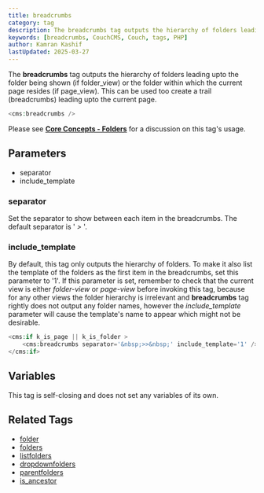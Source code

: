 ```yaml
---
title: breadcrumbs
category: tag
description: The breadcrumbs tag outputs the hierarchy of folders leading up to the current page or folder.
keywords: [breadcrumbs, CouchCMS, Couch, tags, PHP]
author: Kamran Kashif
lastUpdated: 2025-03-27
---
```


The **breadcrumbs** tag outputs the hierarchy of folders leading upto the folder being shown (if folder_view) or the folder within which the current page resides (if page_view). This can be used too create a trail (breadcrumbs) leading upto the current page.

```php
<cms:breadcrumbs />
```

Please see [**Core Concepts - Folders**](../../concepts/folders.html) for a discussion on this tag's usage.

## Parameters

- separator
- include_template

### separator

Set the separator to show between each item in the breadcrumbs. The default separator is '_&nbsp;&gt;&nbsp;_'.

### include_template

By default, this tag only outputs the hierarchy of folders. To make it also list the template of the folders as the first item in the breadcrumbs, set this parameter to '1'.
If this parameter is set, remember to check that the current view is either _folder-view_ or _page-view_ before invoking this tag, because for any other views the folder hierarchy is irrelevant and **breadcrumbs** tag rightly does not output any folder names, however the _include_template_ parameter will cause the template's name to appear which might not be desirable.

```php
<cms:if k_is_page || k_is_folder >
    <cms:breadcrumbs separator='&nbsp;>>&nbsp;' include_template='1' />
</cms:if>
```

## Variables

This tag is self-closing and does not set any variables of its own.

## Related Tags

- [folder](../folder.html)
- [folders](../folders.html)
- [listfolders](../listfolders.html)
- [dropdownfolders](../dropdownfolders.html)
- [parentfolders](../parentfolders.html)
- [is_ancestor](../is_ancestor.html)
